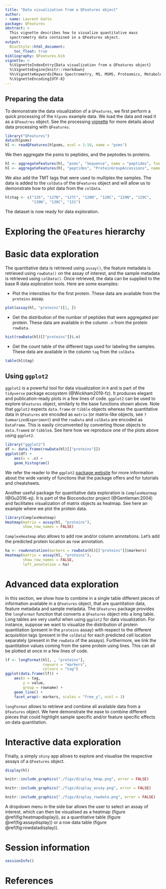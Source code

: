 ```yaml
---
title: "Data visualization from a QFeatures object"
author:
- name: Laurent Gatto
package: QFeatures
abstract: >
  This vignette describes how to visualize quantitative mass
  spectrometry data contained in a QFeatures object. 
output:
  BiocStyle::html_document:
    toc_float: true
bibliography: QFeatures.bib
vignette: >
  %\VignetteIndexEntry{Data visualization from a QFeatures object}
  %\VignetteEngine{knitr::rmarkdown}
  %%\VignetteKeywords{Mass Spectrometry, MS, MSMS, Proteomics, Metabolomics, Infrastructure, Quantitative}
  %\VignetteEncoding{UTF-8}
---
```


## Preparing the data

To demonstrate the data visualization of a `QFeatures`, we first 
perform a quick processing of the `hlpsms` example data. We load the 
data and read it as a `QFeautres` object. See the processing 
[vignette](https://rformassspectrometry.github.io/QFeatures/articles/Processing.html)
for more details about data processing with `QFeatures`. 

```r
library("QFeatures")
data(hlpsms)
hl <- readQFeatures(hlpsms, ecol = 1:10, name = "psms")
```

We then aggregate the psms to peptides, and the peptodes to proteins. 

```r
hl <- aggregateFeatures(hl, "psms", "Sequence", name = "peptides", fun = colMeans)
hl <- aggregateFeatures(hl, "peptides", "ProteinGroupAccessions", name = "proteins", fun = colMeans)
```

We also add the TMT tags that were used to multiplex the samples. The
data is added to the `colData` of the `QFeatures` object and will 
allow us to demonstrate how to plot data from the `colData`. 

```r
hl$tag <- c("126", "127N", "127C", "128N", "128C", "129N", "129C",
            "130N", "130C", "131")
```

The dataset is now ready for data exploration.  

# Exploring the `QFeatures` hierarchy



# Basic data exploration

The quantitative data is retrieved using `assay()`, the feature 
metadata is retrieved using `rowData()` on the assay of interest, and 
the sample metadata is retrieved using `colData()`. Once retrieved, 
the data can be supplied to the base R data exploration tools. Here 
are some examples: 

- Plot the intensities for the first protein. These data are available 
  from the `proteins` assay.

```r
plot(assay(hl, "proteins")[1, ])
```

- Get the distribution of the number of peptides that were aggregated
  per protein. These data are available in the column `.n` from the 
  protein `rowData`. 

```r
hist(rowData(hl)[["proteins"]]$.n)
```

- Get the count table of the different tags used for labeling the
  samples. These data are available in the column `tag` from the 
  `colData`. 

```r
table(hl$tag)
```

## Using `ggplot2`

`ggplot2` is a powerful tool for data visualization in `R` and is part
of the `tidyverse` package ecosystem (@Wickham2019-fz). It produces
elegant and publication-ready plots in a few lines of code. `ggplot2`
can be used to explore `QFeatures` object, similarly to the base
functions shown above. Note that `ggplot2` expects `data.frame` or
`tibble` objects whereas the quantitative data in `QFeatures` are
encoded as `matrix` (or matrix-like objects, see 
`?SummarizedExperiment`) and the `rowData` and `colData` are encoded 
as `DataFrame`. This is easily circumvented by converting those 
objects to `data.frame`s or `tibble`s. See here how we reproduce one 
of the plots above using `ggplot2`. 

```r
library("ggplot2")
df <- data.frame(rowData(hl)[["proteins"]])
ggplot(df) +
    aes(x = .n) +
    geom_histogram()
```

We refer the reader to the `ggplot2` 
[package website](https://ggplot2.tidyverse.org/) for more information
about the wide variety of functions that the package offers and for 
tutorials and cheatsheets.

Another useful package for quantitative data exploration is 
`ComplexHeatmap` (@Gu2016-ej). It is part of the Bioconductor project
(@Gentleman:2004) and facilitates visualization of matrix objects as 
heatmap. See here an example where we plot the protein data. 

```r
library(ComplexHeatmap)
Heatmap(matrix = assay(hl, "proteins"), 
        show_row_names = FALSE)
```

`ComplexHeatmap` also allows to add row and/or column annotations. 
Let's add the predicted protein location as row annotation. 

```r
ha <- rowAnnotation(markers = rowData(hl)[["proteins"]]$markers)
Heatmap(matrix = assay(hl, "proteins"),
        show_row_names = FALSE,
        left_annotation = ha)
```

# Advanced data exploration

In this section, we show how to combine in a single table 
different pieces of information available in a `QFeatures` object, 
that are quantitation data, feature metadata and sample metadata. The
`QFeatures` package provides the `longFormat` function that converts a
`QFeatures` object into a long table. Long tables are very useful when
using `ggplot2` for data visualization. For instance, suppose we want
to visualize the distribution of protein quantitation (present in the
`proteins` assay) with respect to the different acquisition tags
(present in the `colData`) for each predicted cell location separately
(present in the `rowData` of the assays). Furthermore, we link the
quantitation values coming from the same protein using lines. This can
all be plotted at once in a few lines of code.

```r
lf <- longFormat(hl[, , "proteins"],
                 rowvars = "markers",
                 colvars = "tag")
ggplot(data.frame(lf)) +
    aes(x = tag, 
        y = value,
        group = rowname) +
    geom_line() +
    facet_wrap(~ markers, scales = "free_y", ncol = 3)
```

`longFormat` allows to retrieve and combine all available data from a
`Qfeatures` object. We here demonstrate the ease to combine different
pieces that could highlight sample specific and/or feature specific 
effects on data quantitation. 

# Interactive data exploration

Finally, a simply `shiny` app allows to explore and visualise the
respective assays of a `QFeatures` object.

```r
display(hl)
```

```r
knitr::include_graphics("./figs/display_hmap.png", error = FALSE)
```

```r
knitr::include_graphics("./figs/display_assay.png", error = FALSE)
```
```r
knitr::include_graphics("./figs/display_rowdata.png", error = FALSE)
```

A dropdown menu in the side bar allows the user to select an assay of
interest, which can then be visualised as a heatmap (figure
\@ref(fig:heatmapdisplay)), as a quantitative table (figure
\@ref(fig:assaydisplay)) or a row data table (figure
\@ref(fig:rowdatadisplay)).


# Session information {-}

```r
sessionInfo()
```


# References {-}

